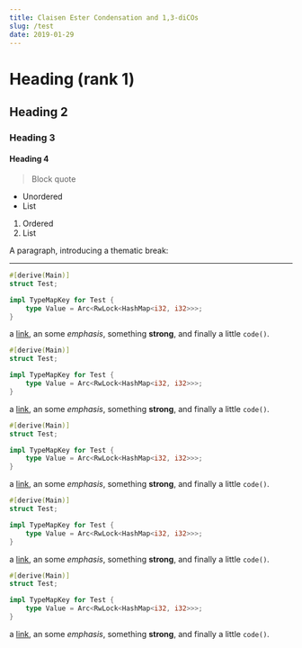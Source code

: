 ```yaml
---
title: Claisen Ester Condensation and 1,3-diCOs 
slug: /test
date: 2019-01-29
---
```


# Heading (rank 1)
## Heading 2
### Heading 3
#### Heading 4

> Block quote

* Unordered
* List

1. Ordered
2. List

A paragraph, introducing a thematic break:

---

```rust
#[derive(Main)]
struct Test;

impl TypeMapKey for Test {
    type Value = Arc<RwLock<HashMap<i32, i32>>>;
}
```

a [link](https://example.com), an  some *emphasis*,
something **strong**, and finally a little `code()`.
```rust
#[derive(Main)]
struct Test;

impl TypeMapKey for Test {
    type Value = Arc<RwLock<HashMap<i32, i32>>>;
}
```

a [link](https://example.com), an  some *emphasis*,
something **strong**, and finally a little `code()`.
```rust
#[derive(Main)]
struct Test;

impl TypeMapKey for Test {
    type Value = Arc<RwLock<HashMap<i32, i32>>>;
}
```

a [link](https://example.com), an  some *emphasis*,
something **strong**, and finally a little `code()`.
```rust
#[derive(Main)]
struct Test;

impl TypeMapKey for Test {
    type Value = Arc<RwLock<HashMap<i32, i32>>>;
}
```

a [link](https://example.com), an  some *emphasis*,
something **strong**, and finally a little `code()`.
```rust
#[derive(Main)]
struct Test;

impl TypeMapKey for Test {
    type Value = Arc<RwLock<HashMap<i32, i32>>>;
}
```

a [link](https://example.com), an  some *emphasis*,
something **strong**, and finally a little `code()`.